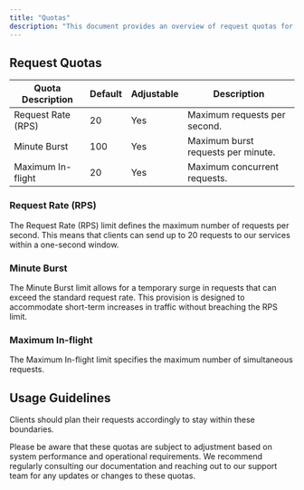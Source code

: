 ```yaml
---
title: "Quotas"
description: "This document provides an overview of request quotas for Celestra Space, including rate limits and in-flight request limits. These quotas are essential to maintain the performance and reliability of our services."
---
```


## Request Quotas

| Quota Description  | Default | Adjustable | Description                        |
| ------------------ | ------- | ---------- | ---------------------------------- |
| Request Rate (RPS) | 20      | Yes        | Maximum requests per second.       |
| Minute Burst       | 100     | Yes        | Maximum burst requests per minute. |
| Maximum In-flight  | 20      | Yes        | Maximum concurrent requests.       |

### Request Rate (RPS)

The Request Rate (RPS) limit defines the maximum number of requests per second. This means that clients can send up to 20 requests to our services within a one-second window.

### Minute Burst

The Minute Burst limit allows for a temporary surge in requests that can exceed the standard request rate. This provision is designed to accommodate short-term increases in traffic without breaching the RPS limit.

### Maximum In-flight

The Maximum In-flight limit specifies the maximum number of simultaneous requests.

## Usage Guidelines

Clients should plan their requests accordingly to stay within these boundaries.

Please be aware that these quotas are subject to adjustment based on system performance and operational requirements. We recommend regularly consulting our documentation and reaching out to our support team for any updates or changes to these quotas.

<Snippet file="cta-start-account.mdx" />